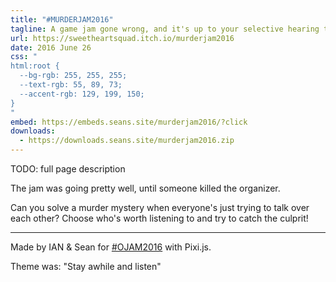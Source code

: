 ```yaml
---
title: "#MURDERJAM2016"
tagline: A game jam gone wrong, and it's up to your selective hearing to solve the mystery!
url: https://sweetheartsquad.itch.io/murderjam2016
date: 2016 June 26
css: "
html:root {
  --bg-rgb: 255, 255, 255;
  --text-rgb: 55, 89, 73;
  --accent-rgb: 129, 199, 150;
}
"
embed: https://embeds.seans.site/murderjam2016/?click
downloads:
  - https://downloads.seans.site/murderjam2016.zip
---
```


TODO: full page description



The jam was going pretty well, until someone killed the organizer.

Can you solve a murder mystery when everyone's just trying to talk over each other? Choose who's worth listening to and try to catch the culprit!

---

Made by IAN & Sean for [#OJAM2016](http://www.ojam.ca/) with Pixi.js.

Theme was: "Stay awhile and listen"
